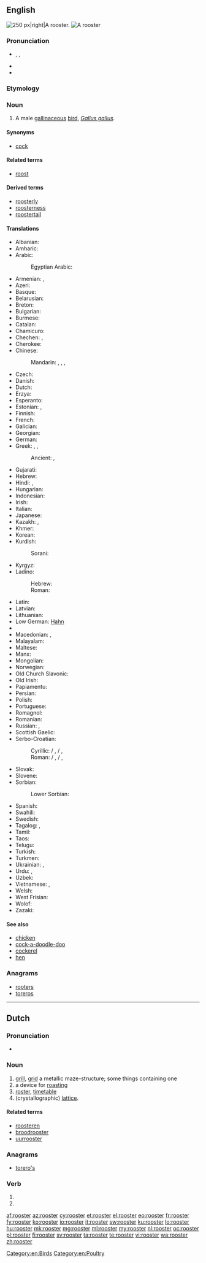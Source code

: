 ==English==
[[Image:Rooster04 adjusted.jpg|thumb|250 px|right|A rooster.]]
[[File:A close-up of rooster 6.JPG|thumb|A rooster]]
{{wikipedia}}

===Pronunciation===
* {{enPR|roo͞'stər}}, {{IPA|/ˈruːstə(r)/}}, {{X-SAMPA|/"ru:st@(r)/}}
* {{audio|en-us-rooster.ogg|Audio (US)}}
* {{rhymes|uːstə(r)}}

===Etymology===
{{suffix|roost|er}}

===Noun===
{{en-noun}}

# A male [[gallinaceous]] [[bird]], ''[[Gallus gallus]]''.

====Synonyms====
* [[cock]]

====Related terms====
* [[roost]]

====Derived terms====
* [[roosterly]]
* [[roosterness]]
* [[roostertail]]

====Translations====
{{trans-top|male domestic fowl}}
* Albanian: {{t-|sq|kokosh|m}}
* Amharic: {{t-|am|አውራ ዶሮ|tr=ʼäwᵊra doro|sc=Ethi}}
* Arabic: {{t+|ar|ديك|m|tr=dīk}}
*: Egyptian Arabic: {{tø|arz|ديك|m|tr=dīk|sc=Arab}}
* Armenian: {{t+|hy|աքլոր|tr=ak’lor}}, {{t+|hy|աքաղաղ|tr=akʿałał|sc=Armn}}
* Azeri: {{t+|az|xoruz}}
* Basque: {{t-|eu|oilarra}}
* Belarusian: {{t-|be|певень|m|tr=pévenʹ|sc=Cyrl}}
* Breton: {{t+|br|kilhog|m}}
* Bulgarian: {{t+|bg|петел|m|tr=petél}}
* Burmese: {{t+|my|ကြက်ဖ|tr=kyet-hpa.|sc=Mymr}}
* Catalan: {{t-|ca|gall|m}}
* Chamicuro: {{tø|ccc|kayo}}
* Chechen: {{tø|ce|боргIал}}, {{tø|ce|нIаьна}}
* Cherokee: {{t-|chr|ᎠᏨᏯ|sc=Cher}}
* Chinese:
*: Mandarin: {{t|cmn|雄雞|sc=Hani}}, {{t|cmn|雄鸡|tr=xióngjī|sc=Hani}}, {{t|cmn|公雞|sc=Hani}}, {{t|cmn|公鸡|tr=gōngjī|sc=Hani}}
* Czech: {{t+|cs|kohout|m}}
* Danish: {{t+|da|hane|c}}
* Dutch: {{t+|nl|haan|m}}
* Erzya: {{tø|myv|атякш|tr=atjakš}}
* Esperanto: {{t-|eo|koko}}
* Estonian: {{t+|et|kukk}}, {{t-|et|kikas}}
* Finnish: {{t+|fi|kukko}}
* French: {{t+|fr|coq|m}}
* Galician: {{t-|gl|galo|m}}
* Georgian: {{t-|ka|მამალი|tr=mamali|sc=Geor}}
* German: {{t+|de|Hahn|m}}
* Greek: {{t+|el|κόκορας|m|tr=kókoras|sc=Grek}}, {{t+|el|πετεινός|m|tr=peteinós|sc=Grek}}, {{qualifier|poetic}} {{t-|el|αλέκτορας|m|tr=aléktoras|sc=Grek}}
*: Ancient: {{tø|grc|ἀλεκτρυών|m|tr=alektruōn|sc=polytonic}}, {{tø|grc|ἀλέκτωρ|tr=alector|sc=polytonic}}
* Gujarati: {{t-|gu|કૂકડો|m|tr=kūkɖo}}
* Hebrew: {{t+|he|תרנגול|m|tr=tarnegól|sc=Hebr}}
* Hindi: {{t-|hi|मुर्ग़ा|m|tr=murġā|sc=Deva}}, {{t-|hi|मुर्गा|m|tr=murgā|sc=Deva}}
* Hungarian: {{t+|hu|kakas}}
* Indonesian: {{t+|id|ayam jago}}
* Irish: {{t+|ga|coileach|m}}
* Italian: {{t+|it|gallo|m}}
* Japanese: {{t-|ja|雄鳥|tr=おんどり, ondori|sc=Jpan}}
* Kazakh: {{t|kk|әтеш|tr=äteş|sc=Cyrl}}, {{t|kk|қораз|tr=qoraz|sc=Cyrl}}
* Khmer: {{t-|km|មាន់ឈ្មោល|tr=moan cmool|sc=Khmr}}
* Korean: {{t+|ko|수탉|tr=sutak|sc=Hang}}
* Kurdish:
*: Sorani: {{ku-Arab|[[که‌ڵه‌شێر]]}}
* Kyrgyz: {{t-|ky|короз|tr=qoroz|sc=Cyrl}}
* Ladino:
*: Hebrew: {{tø|lad|גאייו|m|sc=Hebr}}
*: Roman: {{tø|lad|gayo|m}}
{{trans-mid}}
* Latin: {{t+|la|gallus|m}}
* Latvian: {{t-|lv|gailis|m}}
* Lithuanian: {{t+|lt|gaidys|m}}
* Low German: [[Hahn]] {{m}}
* {{trreq|luy}}
* Macedonian: {{t-|mk|прета|m|tr=preta|sc=Cyrl}}, {{t-|mk|петел|m|tr=pétel|sc=Cyrl}}
* Malayalam: {{t|ml|പൂവങ്കോഴി|tr=pūvaṅkōḻi|sc=Mlym}}
* Maltese: {{t-|mt|serduk|m}}
* Manx: {{t-|gv|kellagh|m}}
* Mongolian: {{t-|mn|эр тахиа|tr=er tahia|sc=Cyrl}}
* Norwegian: {{t+|no|hane|m}}
* Old Church Slavonic: {{tø|cu|кѹръ|m|tr=kurŭ|sc=Cyrs}}
* Old Irish: {{tø|sga|caileach|m}}
* Papiamentu: {{tø|pap|gai}}
* Persian: {{t+|fa|خروس|tr=xorus}}
* Polish: {{t+|pl|kogut|m}}
* Portuguese: {{t+|pt|galo|m}}
* Romagnol: {{tø|rgn|gal}}
* Romanian: {{t+|ro|cocoș|m}}
* Russian: {{t+|ru|петух|m|tr=petúx}}, {{qualifier|regional}} {{t+|ru|кочет|m|tr=kóčet|sc=Cyrl}}
* Scottish Gaelic: {{t-|gd|coileach|m}}
* Serbo-Croatian:
*: Cyrillic: {{t-|sh|петао|m}} / {{t-|sh|пијетао|m}}, {{t-|sh|певац|m}} / {{t-|sh|пијевац|m}}, {{t-|sh|хороз|m}}
*: Roman: {{t-|sh|petao|m}} / {{t-|sh|pijetao|m}}, {{t-|sh|pevac|m}} / {{t-|sh|pijevac|m}}, {{t-|sh|horoz|m}}
* Slovak: {{t-|sk|kohút|m}}
* Slovene: {{t+|sl|petelin|m}}
* Sorbian:
*: Lower Sorbian: {{tø|dsb|kokot|m}}
* Spanish: {{t+|es|gallo|m}}
* Swahili: {{t+|sw|jogoo}}
* Swedish: {{t+|sv|tupp|c}}
* Tagalog: {{qualifier|literally}} {{t-|tl|rooster|m}}, {{t+|tl|tandang}}
* Tamil: {{t+|ta|சேவல்|tr=cēval|sc=Taml}}
* Taos: {{tø|twf|gòyu’úna}}
* Telugu: {{t+|te|రూస్టర్|tr=rūsṭar|sc=Telu}}
* Turkish: {{t+|tr|horoz}}
* Turkmen: {{t-|tk|horaz}}
* Ukrainian: {{t+|uk|півень|m|tr=pívenʹ|sc=Cyrl}}, {{t+|uk|когут|m|tr=kóhut|sc=Cyrl}}
* Urdu: {{t-|ur|مرغا|m|tr=murġā|sc=ur-Arab}}, {{t-|ur|خروس|m|tr=xurūs|sc=ur-Arab}}
* Uzbek: {{t-|uz|xo'roz}}
* Vietnamese: {{t+|vi|gà trống}}, {{t-|vi|con gà trống}}
* Welsh: {{t+|cy|ceiliog|m}}
* West Frisian: {{t-|fy|hoanne}}
* Wolof: {{t+|wo|séq|alt=séq gi}}
* Zazaki: {{tø|zza|dik m}}
{{trans-bottom}}

====See also====
* [[chicken]]
* [[cock-a-doodle-doo]]
* [[cockerel]]
* [[hen]]

===Anagrams===
* [[rooters#English|rooters]]
* [[toreros#English|toreros]]

[[Category:en:Birds]]
[[Category:en:Poultry]]

----

==Dutch==

===Pronunciation===
* {{IPA|/ˈroːstər/|lang=nl}}

===Noun===
{{nl-noun|n|roosters|roostertje}}

# [[grill]], [[grid]] a metallic maze-structure; some things containing one
# a device for [[roasting]]
# [[roster]], [[timetable]]
# (crystallographic) [[lattice]].

====Related terms====
* [[roosteren]]
* [[broodrooster]]
* [[uurrooster]]

===Anagrams===
* [[torero's#Dutch|torero's]]

===Verb===
{{head|nl|verb form}}

# {{nl-verb form of|p=1|n=sg|t=pres|m=ind|roosteren}}
# {{nl-verb form of|m=imp|roosteren}}

[[af:rooster]]
[[az:rooster]]
[[cy:rooster]]
[[et:rooster]]
[[el:rooster]]
[[eo:rooster]]
[[fr:rooster]]
[[fy:rooster]]
[[ko:rooster]]
[[io:rooster]]
[[it:rooster]]
[[sw:rooster]]
[[ku:rooster]]
[[lo:rooster]]
[[hu:rooster]]
[[mk:rooster]]
[[mg:rooster]]
[[ml:rooster]]
[[my:rooster]]
[[nl:rooster]]
[[oc:rooster]]
[[pl:rooster]]
[[fi:rooster]]
[[sv:rooster]]
[[ta:rooster]]
[[te:rooster]]
[[vi:rooster]]
[[wa:rooster]]
[[zh:rooster]]